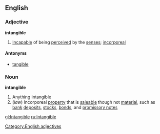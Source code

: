 ==English==
===Adjective===
'''intangible'''

#[[Incapable]] of being [[perceived]] by the [[sense]]s; [[incorporeal]]

====Antonyms====
*[[tangible]]

===Noun===
'''intangible'''

#Anything intangible
#(''law'') Incorporeal [[property]] that is [[saleable]] though not [[material]], such as [[bank]] [[deposits]], [[stock]]s, [[bond]]s, and [[promissory note]]s

[[gl:Intangible]]
[[ru:Intangible]]

[[Category:English adjectives]]